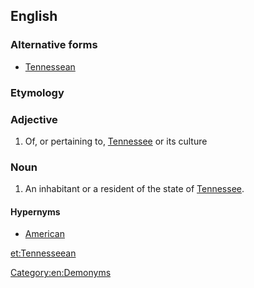==English==

===Alternative forms===
* [[Tennessean]]

===Etymology===
{{suffix|Tennessee|an|lang=en}}

===Adjective===
{{en-adj|-}}

# Of, or pertaining to, [[Tennessee]] or its culture

===Noun===
{{en-noun}}

# An inhabitant or a resident of the state of [[Tennessee]].

====Hypernyms====
* [[American]]

[[Category:en:Demonyms]]

[[et:Tennesseean]]